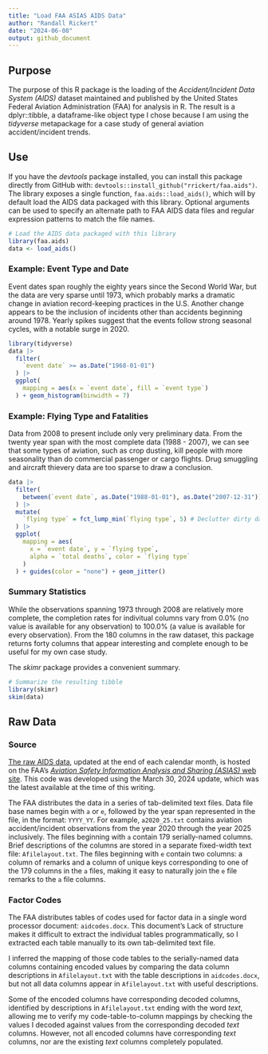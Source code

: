```yaml
---
title: "Load FAA ASIAS AIDS Data"
author: "Randall Rickert"
date: "2024-06-08"
output: github_document
---
```


## Purpose

The purpose of this R package is the loading of the *Accident/Incident Data System (AIDS)* dataset maintained and published by the United States Federal Aviation Administration (FAA) for analysis in R. The result is a dplyr::tibble, a dataframe-like object type I chose because I am using the _tidyverse_ metapackage for a case study of general aviation accident/incident trends.

## Use

If you have the _devtools_ package installed, you can install this package directly from GitHub with: `devtools::install_github("rrickert/faa.aids")`. The library exposes a single function, `faa.aids::load_aids()`, which will by default load the AIDS data packaged with this library. Optional arguments can be used to specify an alternate path to FAA AIDS data files and regular expression patterns to match the file names.

```r
# Load the AIDS data packaged with this library
library(faa.aids)
data <- load_aids()
```

### Example: Event Type and Date

Event dates span roughly the eighty years since the Second World War, but the data are very sparse until 1973, which probably marks a dramatic change in aviation record-keeping practices in the U.S. Another change appears to be the inclusion of incidents other than accidents beginning around 1978. Yearly spikes suggest that the events follow strong seasonal cycles, with a notable surge in 2020.

```r
library(tidyverse)
data |>
  filter(
    `event date` >= as.Date("1968-01-01")
  ) |>
  ggplot(
    mapping = aes(x = `event date`, fill = `event type`)
  ) + geom_histogram(binwidth = 7)
```

### Example: Flying Type and Fatalities

Data from 2008 to present include only very preliminary data. From the twenty year span with the most complete data (1988 - 2007), we can see that some types of aviation, such as crop dusting, kill people with more seasonality than do commercial passenger or cargo flights. Drug smuggling and aircraft thievery data are too sparse to draw a conclusion.

```r
data |>
  filter(
    between(`event date`, as.Date("1988-01-01"), as.Date("2007-12-31"))
  ) |>
  mutate(
    `flying type` = fct_lump_min(`flying type`, 5) # Declutter dirty data
  ) |>
  ggplot(
    mapping = aes(
      x = `event date`, y = `flying type`,
      alpha = `total deaths`, color = `flying type`
    )
  ) + guides(color = "none") + geom_jitter()
```

### Summary Statistics

While the observations spanning 1973 through 2008 are relatively more complete, the completion rates for indivitual columns vary from 0.0% (no value is available for any observation) to 100.0% (a value is available for every observation). From the 180 columns in the raw dataset, this package returns forty columns that appear interesting and complete enough to be useful for my own case study.

The _skimr_ package provides a convenient summary.

```r
# Summarize the resulting tibble
library(skimr)
skim(data)
```

## Raw Data

### Source

[The raw AIDS data](https://www.asias.faa.gov/apex/f?p=100:189:::NO), updated at the end of each calendar month, is hosted on the FAA's [*Aviation Safety Information Analysis and Sharing (ASIAS)* web site](https://www.asias.faa.gov/). This code was developed using the March 30, 2024 update, which was the latest available at the time of this writing.

The FAA distributes the data in a series of tab-delimited text files. Data file base names begin with `a` or `e`, followed by the year span represented in the file, in the format: `YYYY_YY`. For example, `a2020_25.txt` contains aviation accident/incident observations from the year 2020 through the year 2025 inclusively. The files beginning with `a` contain 179 serially-named columns. Brief descriptions of the columns are stored in a separate fixed-width text file: `Afilelayout.txt`. The files beginning with `e` contain two columns: a column of remarks and a column of unique keys corresponding to one of the 179 columns in the `a` files, making it easy to naturally join the `e` file remarks to the `a` file columns.

### Factor Codes

The FAA distributes tables of codes used for factor data in a single word processor document: `aidcodes.docx`. This document's Lack of structure makes it difficult to extract the individual tables programmatically, so I extracted each table manually to its own tab-delimited text file.

I inferred the mapping of those code tables to the serially-named data columns containing encoded values by comparing the data column descriptions in `Afilelayout.txt` with the table descriptions in `aidcodes.docx`, but not all data columns appear in `Afilelayout.txt` with useful descriptions.

Some of the encoded columns have corresponding decoded columns, identified by descriptions in `Afilelayout.txt` ending with the word _text_, allowing me to verify my code-table-to-column mappings by checking the values I decoded against values from the corresponding decoded _text_ columns. However, not all encoded columns have corresponding _text_ columns, nor are the existing _text_ columns completely populated.
